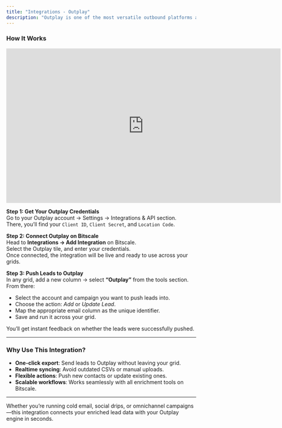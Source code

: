 ```yaml
---
title: "Integrations - Outplay"
description: "Outplay is one of the most versatile outbound platforms available—covering email, calls, LinkedIn, Twitter, SMS, WhatsApp, and more. With Bitscale’s native Outplay integration, you can push enriched leads directly into your Outplay campaigns, without any CSV uploads or API hassle."
---
```


### How It Works

<iframe width="728" height="410" src="https://www.youtube.com/embed/o3PYvUBYk6Y?si=4k7fRWSQiSayAO_y" title="YouTube video player" frameborder="0" allow="accelerometer; autoplay; clipboard-write; encrypted-media; gyroscope; picture-in-picture; web-share" referrerpolicy="strict-origin-when-cross-origin" allowfullscreen></iframe>

**Step 1: Get Your Outplay Credentials**\
Go to your Outplay account → Settings → Integrations & API section.\
There, you’ll find your `Client ID`, `Client Secret`, and `Location Code`.

**Step 2: Connect Outplay on Bitscale**\
Head to **Integrations → Add Integration** on Bitscale.\
Select the Outplay tile, and enter your credentials.\
Once connected, the integration will be live and ready to use across your grids.

**Step 3: Push Leads to Outplay**\
In any grid, add a new column → select **“Outplay”** from the tools section.\
From there:

- Select the account and campaign you want to push leads into.
- Choose the action: _Add_ or _Update Lead_.
- Map the appropriate email column as the unique identifier.
- Save and run it across your grid.

You’ll get instant feedback on whether the leads were successfully pushed.

---

### Why Use This Integration?

- **One-click export**: Send leads to Outplay without leaving your grid.
- **Realtime syncing**: Avoid outdated CSVs or manual uploads.
- **Flexible actions**: Push new contacts or update existing ones.
- **Scalable workflows**: Works seamlessly with all enrichment tools on Bitscale.

---

Whether you’re running cold email, social drips, or omnichannel campaigns—this integration connects your enriched lead data with your Outplay engine in seconds.